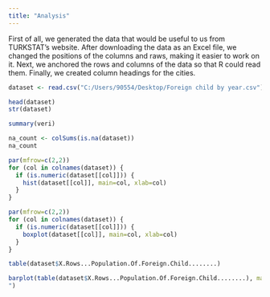 ```yaml
---
title: "Analysis"
---
```


First of all, we generated the data that would be useful to us from TURKSTAT's website. After downloading the data as an Excel file, we changed the positions of the columns and raws, making it easier to work on it. Next, we anchored the rows and columns of the data so that R could read them. Finally, we created column headings for the cities.

```r
dataset <- read.csv("C:/Users/90554/Desktop/Foreign child by year.csv")

head(dataset)
str(dataset)

summary(veri)

na_count <- colSums(is.na(dataset))
na_count

par(mfrow=c(2,2))
for (col in colnames(dataset)) {
  if (is.numeric(dataset[[col]])) {
    hist(dataset[[col]], main=col, xlab=col)
  }
}

par(mfrow=c(2,2))
for (col in colnames(dataset)) {
  if (is.numeric(dataset[[col]])) {
    boxplot(dataset[[col]], main=col, xlab=col)
  }
}

table(dataset$X.Rows...Population.Of.Foreign.Child........)

barplot(table(dataset$X.Rows...Population.Of.Foreign.Child........), main="Population Of Foreign Child
")

```
